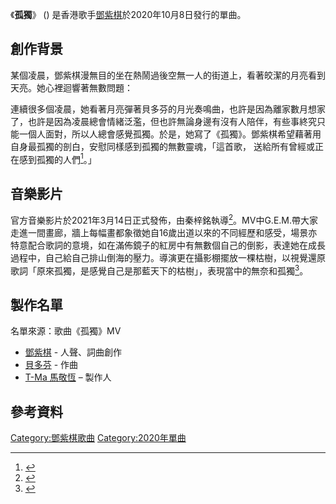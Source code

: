 {{About|鄧紫棋歌曲《孤獨》|其他用法|孤獨}}
{{Infobox song
| name       = 孤獨
| cover      =
| alt        =
| border     = yes
| type       = single
| artist     = [[G.E.M.|G.E.M.]]
| album      = 
| released   = {{start date|df=y|2020|10|08}}<ref name="apple music">{{cite web|url= https://music.apple.com/hk/album/loneliness-single/1534552419|title= 鄧紫棋 - 單曲 - 《孤獨 Loneliness》|work= [[Apple_music|Apple music]]}}</ref>
| format     = {{hlist|[[數位音樂下載|數位下載]]|[[串流媒體|串流媒體]]}}
| recorded   = 2020年
| studio     = 
| venue      = 
| genre      = {{hlist|[[流行音樂|流行]]|[[饒舌|饒舌]]}}
| length     = {{duration|m=03|s=50}}
| label      = 
| writer     = {{hlist|G.E.M.|[[貝多芬|貝多芬]]}}
| producer   = {{hlist|G.E.M.|[[T-ma|T-Ma 馬敬恆]]}}
| prev_title = [[平凡天使_(歌曲)|平凡天使]]
| prev_year  = 2020
| next_title = [[超能力_(歌曲)|超能力]]
| next_year  = 2021
| misc       = {{External music video|{{YouTube|OBIm_LdGndo|《孤獨 Loneliness》}}}}
}}

《'''孤獨'''》 ({{lang-en|Loneliness}}) 是香港歌手[[鄧紫棋|鄧紫棋]]於2020年10月8日發行的單曲。

== 創作背景 ==
某個凌晨，鄧紫棋漫無目的坐在熱鬧過後空無一人的街道上，看著皎潔的月亮看到天亮。她心裡迴響著無數問題：

{{Cquote|「人生的意義為何？努力是為了什麼？真正的自己是誰？」|鄧紫棋<ref>{{cite web|url= https://www.youtube.com/watch?v=OBIm_LdGndo|title= 《孤獨 Loneliness》|date= {{start_date|2020|10|08}}|via= [[YouTube|YouTube]]}}</ref>}}

連續很多個凌晨，她看著月亮彈著貝多芬的月光奏鳴曲，也許是因為離家數月想家了，也許是因為凌晨總會情緒泛濫，但也許無論身邊有沒有人陪伴，有些事終究只能一個人面對，所以人總會感覺孤獨。於是，她寫了《孤獨》。鄧紫棋希望藉著用自身最孤獨的剖白，安慰同樣感到孤獨的無數靈魂，「這首歌， 送給所有曾經或正在感到孤獨的人們<ref>{{cite web|url= https://www.vogue.com.tw/entertainment/article/gem-loneliness|title= 鄧紫棋〈孤獨〉自白，「我已經變得熱可炙手，但優秀還是沒有為我帶來自由」|first= Daniel|last= Ku|date= {{start_date|2020|10|09}}|work= [[時尚_(雜誌)|《時尚 (台灣)》]]|access-date= 2020-10-09|archive-date= 2021-01-15|archive-url= https://web.archive.org/web/20210115201743/https://www.vogue.com.tw/entertainment/article/gem-loneliness|dead-url= no}}</ref>。」

== 音樂影片 ==
官方音樂影片於2021年3月14日正式發佈，由秦梓銘執導<ref>{{cite web|url= https://www.youtube.com/watch?v=CvgNQmXqX9M|title= 《孤獨 Loneliness》 (官方音樂影片)|via= [[YouTube|YouTube]]|access-date= 2021-03-21|archive-date= 2021-04-04|archive-url= https://web.archive.org/web/20210404064827/https://www.youtube.com/watch?v=CvgNQmXqX9M|dead-url= no}}</ref>。MV中G.E.M.帶大家走進一間畫廊，牆上每幅畫都象徵她自16歲出道以來的不同經歷和感受，場景亦特意配合歌詞的意境，如在滿佈鏡子的紅房中有無數個自己的倒影，表達她在成長過程中，自己給自己排山倒海的壓力。導演更在攝影棚擺放一棵枯樹，以視覺還原歌詞「原來孤獨，是感覺自己是那藍天下的枯樹」，表現當中的無奈和孤獨<ref>{{cite web|url= https://hd.stheadline.com/life/ent/realtime/2023464/即時-娛樂-新歌MV道出壓力與孤獨感-鄧紫棋玩火燒鋼琴嚇到狂嗌|title= 新歌MV道出壓力與孤獨感　鄧紫棋玩火燒鋼琴嚇到狂嗌|date= {{start_date|2021|03|16}}|work= [[頭條日報|頭條日報]]|access-date= 2021-09-06|archive-date= 2021-03-18|archive-url= https://web.archive.org/web/20210318162938/https://hd.stheadline.com/life/ent/realtime/2023464/%E5%8D%B3%E6%99%82-%E5%A8%9B%E6%A8%82-%E6%96%B0%E6%AD%8CMV%E9%81%93%E5%87%BA%E5%A3%93%E5%8A%9B%E8%88%87%E5%AD%A4%E7%8D%A8%E6%84%9F-%E9%84%A7%E7%B4%AB%E6%A3%8B%E7%8E%A9%E7%81%AB%E7%87%92%E9%8B%BC%E7%90%B4%E5%9A%87%E5%88%B0%E7%8B%82%E5%97%8C|dead-url= no}}</ref>。

== 製作名單 ==
名單來源：歌曲《孤獨》MV
*[[鄧紫棋|鄧紫棋]] - 人聲、詞曲創作
*[[貝多芬|貝多芬]] - 作曲
*[[T-ma|T-Ma 馬敬恆]] – 製作人

== 參考資料 ==
{{reflist|30em}}

{{鄧紫棋歌曲}}
{{DEFAULTSORT: Loneliness}}

[[Category:鄧紫棋歌曲|Category:鄧紫棋歌曲]]
[[Category:2020年單曲|Category:2020年單曲]]